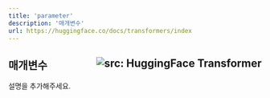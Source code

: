 ```yaml
---
title: 'parameter'
description: '매개변수'
url: https://huggingface.co/docs/transformers/index
---
```


매개변수 <a href="https://huggingface.co/docs/transformers/index" target="_blank"><img style=float:right loading="lazy" alt="src: HuggingFace Transformer" src="https://img.shields.io/badge/문서-Huggingface_Transformer-blue" ></a>
---
설명을 추가해주세요.